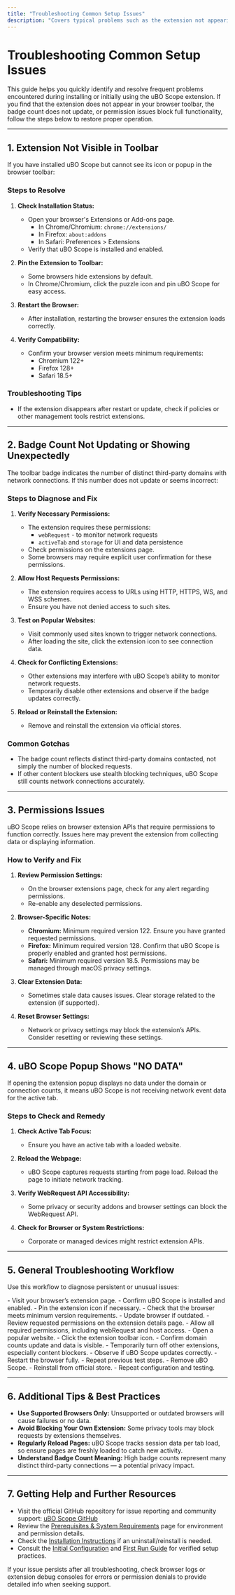 ```yaml
---
title: "Troubleshooting Common Setup Issues"
description: "Covers typical problems such as the extension not appearing, badge count not updating, or missing permissions, and provides corrective actions to help users resolve the most frequent obstacles encountered during installation or initial use."
---
```


# Troubleshooting Common Setup Issues

This guide helps you quickly identify and resolve frequent problems encountered during installing or initially using the uBO Scope extension. If you find that the extension does not appear in your browser toolbar, the badge count does not update, or permission issues block full functionality, follow the steps below to restore proper operation.

---

## 1. Extension Not Visible in Toolbar

If you have installed uBO Scope but cannot see its icon or popup in the browser toolbar:

### Steps to Resolve

1. **Check Installation Status:**
   - Open your browser's Extensions or Add-ons page.
     - In Chrome/Chromium: `chrome://extensions/`
     - In Firefox: `about:addons`
     - In Safari: Preferences > Extensions
   - Verify that uBO Scope is installed and enabled.

2. **Pin the Extension to Toolbar:**
   - Some browsers hide extensions by default.
   - In Chrome/Chromium, click the puzzle icon and pin uBO Scope for easy access.

3. **Restart the Browser:**
   - After installation, restarting the browser ensures the extension loads correctly.

4. **Verify Compatibility:**
   - Confirm your browser version meets minimum requirements:
     - Chromium 122+
     - Firefox 128+
     - Safari 18.5+

### Troubleshooting Tips
- If the extension disappears after restart or update, check if policies or other management tools restrict extensions.

---

## 2. Badge Count Not Updating or Showing Unexpectedly

The toolbar badge indicates the number of distinct third-party domains with network connections. If this number does not update or seems incorrect:

### Steps to Diagnose and Fix

1. **Verify Necessary Permissions:**
   - The extension requires these permissions:
     - `webRequest` - to monitor network requests
     - `activeTab` and `storage` for UI and data persistence
   - Check permissions on the extensions page.
   - Some browsers may require explicit user confirmation for these permissions.

2. **Allow Host Requests Permissions:**
   - The extension requires access to URLs using HTTP, HTTPS, WS, and WSS schemes.
   - Ensure you have not denied access to such sites.

3. **Test on Popular Websites:**
   - Visit commonly used sites known to trigger network connections.
   - After loading the site, click the extension icon to see connection data.

4. **Check for Conflicting Extensions:**
   - Other extensions may interfere with uBO Scope’s ability to monitor network requests.
   - Temporarily disable other extensions and observe if the badge updates correctly.

5. **Reload or Reinstall the Extension:**
   - Remove and reinstall the extension via official stores.

### Common Gotchas
- The badge count reflects distinct third-party domains contacted, not simply the number of blocked requests.
- If other content blockers use stealth blocking techniques, uBO Scope still counts network connections accurately.

---

## 3. Permissions Issues

uBO Scope relies on browser extension APIs that require permissions to function correctly. Issues here may prevent the extension from collecting data or displaying information.

### How to Verify and Fix

1. **Review Permission Settings:**
   - On the browser extensions page, check for any alert regarding permissions.
   - Re-enable any deselected permissions.

2. **Browser-Specific Notes:**
   - **Chromium:** Minimum required version 122. Ensure you have granted requested permissions.
   - **Firefox:** Minimum required version 128. Confirm that uBO Scope is properly enabled and granted host permissions.
   - **Safari:** Minimum required version 18.5. Permissions may be managed through macOS privacy settings.

3. **Clear Extension Data:**
   - Sometimes stale data causes issues. Clear storage related to the extension (if supported).

4. **Reset Browser Settings:**
   - Network or privacy settings may block the extension’s APIs. Consider resetting or reviewing these settings.

---

## 4. uBO Scope Popup Shows "NO DATA"

If opening the extension popup displays no data under the domain or connection counts, it means uBO Scope is not receiving network event data for the active tab.

### Steps to Check and Remedy

1. **Check Active Tab Focus:**
   - Ensure you have an active tab with a loaded website.

2. **Reload the Webpage:**
   - uBO Scope captures requests starting from page load. Reload the page to initiate network tracking.

3. **Verify WebRequest API Accessibility:**
   - Some privacy or security addons and browser settings can block the WebRequest API.

4. **Check for Browser or System Restrictions:**
   - Corporate or managed devices might restrict extension APIs.

---

## 5. General Troubleshooting Workflow

Use this workflow to diagnose persistent or unusual issues:

<Steps>
<Step title="Verify Extension Installation and Enabled State">
- Visit your browser’s extension page.
- Confirm uBO Scope is installed and enabled.
- Pin the extension icon if necessary.
</Step>
<Step title="Confirm Browser Version Compatibility">
- Check that the browser meets minimum version requirements.
- Update browser if outdated.
</Step>
<Step title="Grant Necessary Permissions">
- Review requested permissions on the extension details page.
- Allow all required permissions, including webRequest and host access.
</Step>
<Step title="Test Basic Functionality">
- Open a popular website.
- Click the extension toolbar icon.
- Confirm domain counts update and data is visible.
</Step>
<Step title="Disable Conflicting Extensions">
- Temporarily turn off other extensions, especially content blockers.
- Observe if uBO Scope updates correctly.
</Step>
<Step title="Restart Browser and Retry">
- Restart the browser fully.
- Repeat previous test steps.
</Step>
<Step title="Reinstall Extension If Needed">
- Remove uBO Scope.
- Reinstall from official store.
- Repeat configuration and testing.
</Step>
</Steps>

---

## 6. Additional Tips & Best Practices

- **Use Supported Browsers Only:** Unsupported or outdated browsers will cause failures or no data.
- **Avoid Blocking Your Own Extension:** Some privacy tools may block requests by extensions themselves.
- **Regularly Reload Pages:** uBO Scope tracks session data per tab load, so ensure pages are freshly loaded to catch new activity.
- **Understand Badge Count Meaning:** High badge counts represent many distinct third-party connections — a potential privacy impact.

---

## 7. Getting Help and Further Resources

- Visit the official GitHub repository for issue reporting and community support: [uBO Scope GitHub](https://github.com/gorhill/uBO-Scope)
- Review the [Prerequisites & System Requirements](../../getting-started/setup-installation/prerequisites-requirements) page for environment and permission details.
- Check the [Installation Instructions](../../getting-started/setup-installation/installation-instructions) if an uninstall/reinstall is needed.
- Consult the [Initial Configuration](../../getting-started/first-run-usage/initial-configuration) and [First Run Guide](../../getting-started/first-run-usage/running-and-using-extension) for verified setup practices.

<Tip>
If your issue persists after all troubleshooting, check browser logs or extension debug consoles for errors or permission denials to provide detailed info when seeking support.
</Tip>
